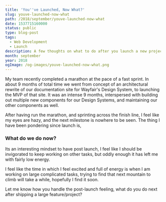 ```yaml
---
title: 'You''ve Launched, Now What?'
slug: youve-launched-now-what
path: /2018/september/youve-launched-now-what
date: 1537715160000
status: public
type: blog-post
tags:
  - Web Development
  - Launch
description: A few thoughts on what to do after you launch a new project
month: september
year: 2018
ogImage: /og-images/youve-launched-now-what.png
---
```



My team recently completed a marathon at the pace of a fast sprint. In about 9
months of total time we went from concept of an architectural rewrite of our
documentation site for Wayfair's Design System, to launching the MVP of that
site. It was an intense 9 months, interspersed with building out multiple new
components for our Design Systems, and maintaining our other components as well.

After having run the marathon, and sprinting across the finish line, I feel like
my eyes are hazy, and the next milestone is nowhere to be seen. The thing I have
been pondering since launch is,

### What do we do now?

Its an interesting mindset to have post launch, I feel like I should be
invigorated to keep working on other tasks, but oddly enough it has left me with
fairly low energy.

I feel like the time in which I feel excited and full of energy is when I am
working on large complicated tasks, trying to find that next mountain to climb
will take a while, hopefully I find it soon.

Let me know how you handle the post-launch feeling, what do you do next after
shipping a large feature/project?

